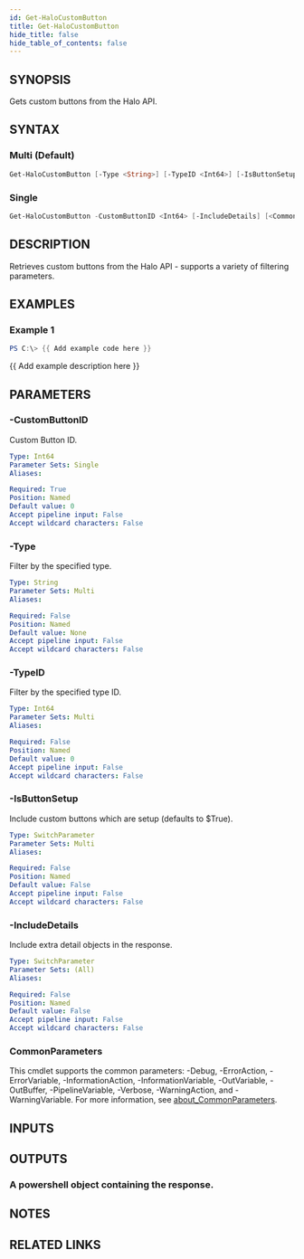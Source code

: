 ```yaml
---
id: Get-HaloCustomButton
title: Get-HaloCustomButton
hide_title: false
hide_table_of_contents: false
---
```


## SYNOPSIS

Gets custom buttons from the Halo API.

## SYNTAX

### Multi (Default)

```powershell
Get-HaloCustomButton [-Type <String>] [-TypeID <Int64>] [-IsButtonSetup] [-IncludeDetails] [<CommonParameters>]
```

### Single

```powershell
Get-HaloCustomButton -CustomButtonID <Int64> [-IncludeDetails] [<CommonParameters>]
```

## DESCRIPTION

Retrieves custom buttons from the Halo API - supports a variety of filtering parameters.

## EXAMPLES

### Example 1

```powershell
PS C:\> {{ Add example code here }}
```

{{ Add example description here }}

## PARAMETERS

### -CustomButtonID

Custom Button ID.

```yaml
Type: Int64
Parameter Sets: Single
Aliases:

Required: True
Position: Named
Default value: 0
Accept pipeline input: False
Accept wildcard characters: False
```

### -Type

Filter by the specified type.

```yaml
Type: String
Parameter Sets: Multi
Aliases:

Required: False
Position: Named
Default value: None
Accept pipeline input: False
Accept wildcard characters: False
```

### -TypeID

Filter by the specified type ID.

```yaml
Type: Int64
Parameter Sets: Multi
Aliases:

Required: False
Position: Named
Default value: 0
Accept pipeline input: False
Accept wildcard characters: False
```

### -IsButtonSetup

Include custom buttons which are setup (defaults to $True).

```yaml
Type: SwitchParameter
Parameter Sets: Multi
Aliases:

Required: False
Position: Named
Default value: False
Accept pipeline input: False
Accept wildcard characters: False
```

### -IncludeDetails

Include extra detail objects in the response.

```yaml
Type: SwitchParameter
Parameter Sets: (All)
Aliases:

Required: False
Position: Named
Default value: False
Accept pipeline input: False
Accept wildcard characters: False
```

### CommonParameters

This cmdlet supports the common parameters: -Debug, -ErrorAction, -ErrorVariable, -InformationAction, -InformationVariable, -OutVariable, -OutBuffer, -PipelineVariable, -Verbose, -WarningAction, and -WarningVariable. For more information, see [about_CommonParameters](http://go.microsoft.com/fwlink/?LinkID=113216).

## INPUTS

## OUTPUTS

### A powershell object containing the response.

## NOTES

## RELATED LINKS
